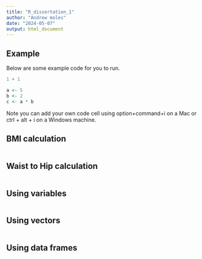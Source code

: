 ```yaml
---
title: "R_dissertation_1"
author: "Andrew moles"
date: "2024-05-07"
output: html_document
---
```


## Example

Below are some example code for you to run. 

```r
1 + 1
```

```r
a <- 5
b <- 2
c <- a * b
```

Note you can add your own code cell using option+command+i on a Mac or ctrl + alt + i on a Windows machine. 

## BMI calculation 

```r

```


## Waist to Hip calculation 

```r

```


## Using variables 

```r

```


## Using vectors 

```r

```


## Using data frames 

```r

```


